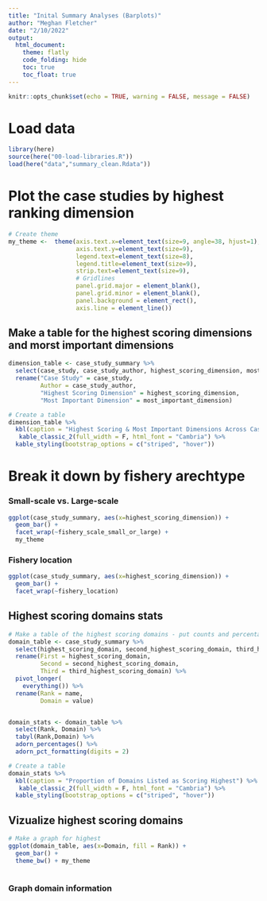 ```yaml
---
title: "Inital Summary Analyses (Barplots)"
author: "Meghan Fletcher"
date: "2/10/2022"
output: 
  html_document:
    theme: flatly
    code_folding: hide
    toc: true
    toc_float: true
---
```


```r
knitr::opts_chunk$set(echo = TRUE, warning = FALSE, message = FALSE)

```

# Load data

```r
library(here)
source(here("00-load-libraries.R"))
load(here("data","summary_clean.Rdata")) 
```

################################################################################################

# Plot the case studies by highest ranking dimension

```r
# Create theme
my_theme <-  theme(axis.text.x=element_text(size=9, angle=38, hjust=1),
                   axis.text.y=element_text(size=9),
                   legend.text=element_text(size=8),
                   legend.title=element_text(size=9),
                   strip.text=element_text(size=9),
                   # Gridlines
                   panel.grid.major = element_blank(), 
                   panel.grid.minor = element_blank(),
                   panel.background = element_rect(), 
                   axis.line = element_line())
```


## Make a table for the highest scoring dimensions and morst important dimensions

```r
dimension_table <- case_study_summary %>% 
  select(case_study, case_study_author, highest_scoring_dimension, most_important_dimension) %>% 
  rename("Case Study" = case_study,
         Author = case_study_author,
         "Highest Scoring Dimension" = highest_scoring_dimension,
         "Most Important Dimension" = most_important_dimension)

# Create a table
dimension_table %>% 
  kbl(caption = "Highest Scoring & Most Important Dimensions Across Case Studies") %>% 
   kable_classic_2(full_width = F, html_font = "Cambria") %>% 
  kable_styling(bootstrap_options = c("striped", "hover"))
```



# Break it down by fishery arechtype

### Small-scale vs. Large-scale
```r
ggplot(case_study_summary, aes(x=highest_scoring_dimension)) +
  geom_bar() +
  facet_wrap(~fishery_scale_small_or_large) +
  my_theme
```


### Fishery location
```r
ggplot(case_study_summary, aes(x=highest_scoring_dimension)) +
  geom_bar() +
  facet_wrap(~fishery_location)
```


## Highest scoring domains stats

```r
# Make a table of the highest scoring domains - put counts and percentages into table 
domain_table <- case_study_summary %>% 
  select(highest_scoring_domain, second_highest_scoring_domain, third_highest_scoring_domain) %>% 
  rename(First = highest_scoring_domain,
         Second = second_highest_scoring_domain,
         Third = third_highest_scoring_domain) %>% 
  pivot_longer(
    everything()) %>% 
  rename(Rank = name,
         Domain = value)


domain_stats <- domain_table %>% 
  select(Rank, Domain) %>% 
  tabyl(Rank,Domain) %>%
  adorn_percentages() %>% 
  adorn_pct_formatting(digits = 2) 

# Create a table
domain_stats %>% 
  kbl(caption = "Proportion of Domains Listed as Scoring Highest") %>% 
   kable_classic_2(full_width = F, html_font = "Cambria") %>% 
  kable_styling(bootstrap_options = c("striped", "hover"))
```


## Vizualize highest scoring domains

```r
# Make a graph for highest 
ggplot(domain_table, aes(x=Domain, fill = Rank)) +
  geom_bar() +
  theme_bw() + my_theme
  
```


### Graph domain information







